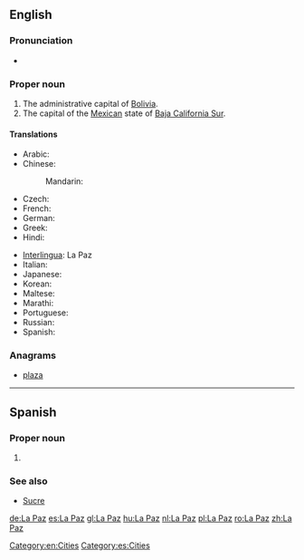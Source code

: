 ==English==
{{wikipedia}}

===Pronunciation===
* {{IPA|/lɑːˈpæz/}}

===Proper noun===
{{en-proper noun}}

# The administrative capital of [[Bolivia]].
# The capital of the [[Mexico|Mexican]] state of [[Baja California Sur]].

====Translations====
{{trans-top|capital of Bolivia}}
* Arabic: {{t-|ar|لاباز|m|tr=labaaz}}
* Chinese:
*: Mandarin: {{t|cmn|拉巴斯|tr=Lābāsī|sc=Hani}}
* Czech: {{t-|cs|La Paz}}
* French: {{t-|fr|La Paz|f}}
* German: {{t+|de|La Paz}}
* Greek: {{t-|el|Λα Παζ|tr=La Paz}}
* Hindi: {{t-|hi|ला पाज़|tr=lā pāz|xs=Hindi}}
{{trans-mid}}
* [[Interlingua]]: La Paz
* Italian: {{t-|it|La Paz|f}}
* Japanese: {{t-|ja|ラパス|tr=Rapasu}}
* Korean: {{t-|ko|라파스|tr=Lapaseu|sc=Hang}}
* Maltese: {{t-|mt|La Paz|xs=Maltese}}
* Marathi: {{t-|mr|ला पाज|n|tr=lā pāza|sc=Deva}}
* Portuguese: {{t-|pt|La Paz|f}}
* Russian: {{t-|ru|Ла-Пас|m|tr=La-Pás}}
* Spanish: {{t+|es|La Paz|f}}
{{trans-bottom}}

===Anagrams===
* [[plaza#English|plaza]]
[[Category:en:Cities]]
----

==Spanish==

===Proper noun===
{{es-proper noun|f}}

# {{l|en|La Paz}} {{gloss|capital of [[Bolivia]]}}

===See also===
* [[Sucre]]

[[Category:es:Cities]]

[[de:La Paz]]
[[es:La Paz]]
[[gl:La Paz]]
[[hu:La Paz]]
[[nl:La Paz]]
[[pl:La Paz]]
[[ro:La Paz]]
[[zh:La Paz]]